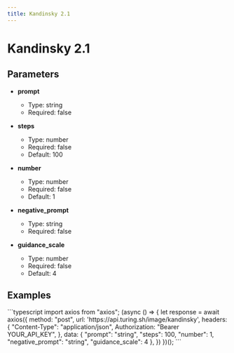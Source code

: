 ```yaml
---
title: Kandinsky 2.1
---
```


# Kandinsky 2.1

## Parameters


- **prompt**
  - Type: string
  - Required: false

- **steps**
  - Type: number
  - Required: false
  - Default: 100

- **number**
  - Type: number
  - Required: false
  - Default: 1

- **negative_prompt**
  - Type: string
  - Required: false

- **guidance_scale**
  - Type: number
  - Required: false
  - Default: 4

## Examples

<CodeGroup title="Kandinsky 2.1 example">
  ```typescript
  import axios from "axios";
  (async () => {
    let response = await axios({
      method: "post",
      url: 'https://api.turing.sh/image/kandinsky',
      headers: {
        "Content-Type": "application/json",
        Authorization: "Bearer YOUR_API_KEY",
      },
      data: {
  "prompt": "string",
  "steps": 100,
  "number": 1,
  "negative_prompt": "string",
  "guidance_scale": 4
},
    })
  })();
  ```
</CodeGroup>